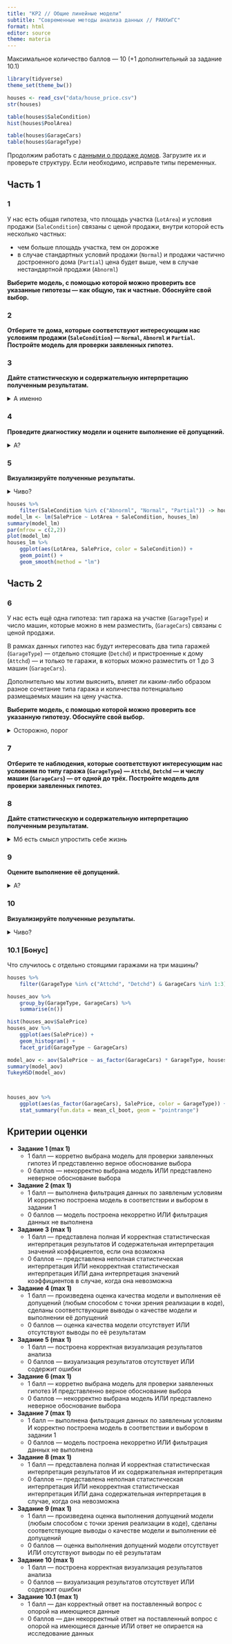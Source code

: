 ```yaml
---
title: "КР2 // Общие линейные модели"
subtitle: "Современные методы анализа данных // РАНХиГС"
format: html
editor: source
theme: materia
---
```


Максимальное количество баллов --- 10 (+1 дополнительный за задание 10.1)


```r
library(tidyverse)
theme_set(theme_bw())
```

```r
houses <- read_csv("data/house_price.csv")
str(houses)

table(houses$SaleCondition)
hist(houses$PoolArea)

table(houses$GarageCars)
table(houses$GarageType)
```

Продолжим работать с [данными о продаже домов](https://raw.githubusercontent.com/angelgardt/da-2023-ranepa/master/data/house_price.csv). Загрузите их и проверьте структуру. Если необходимо, исправьте типы переменных.

## Часть 1

### 1

У нас есть общая гипотеза, что площадь участка (`LotArea`) и условия продажи (`SaleCondition`) связаны c ценой продажи, внутри которой есть несколько частных:

* чем больше площадь участка, тем он дорожже
* в случае стандартных условий продажи (`Normal`) и продажи частично достроенного дома (`Partial`) цена будет выше, чем в случае нестандартной продажи (`Abnorml`)


**Выберите модель, с помощью которой можно проверить все указанные гипотезы --- как общую, так и частные. Обоснуйте свой выбор.**


### 2

**Отберите те дома, которые соответствуют интересующим нас условиям продажи (`SaleCondition`) --- `Normal`, `Abnorml` и `Partial`. Постройте модель для проверки заявленных гипотез.**


### 3

**Дайте статистическую и содержательную интерпретацию полученным результатам.**

<details>
<summary>А именно</summary>

Напоминаю, что необходимо:

* оценить модель в целом
* в зависимости от результатов предыдущего пункта --- значимость коэффициентов при предикторах
* в зависимости от результатов предыдущего пункта --- сами коэффициенты с точки зрения гипотез

</details>

### 4

**Проведите диагностику модели и оцените выполнение её допущений.**

<details>
<summary>А?</summary>

* Достаточно будет построить диагностические графики.
* Чтобы разместить четыре графика на одной картинке, воспользуйтесь `par(mfrow = c(2,2 ))`.

</details>

### 5

**Визуализируйте полученные результаты.**

<details>
<summary>Чиво?</summary>

* Тип графика зависит от типов переменных, с которыми вы работаете.
* Вероятно, двух осей вам не хватит --- присмотритесь к аргументу `color` функции `aes()` из `ggplot2`.

</details>

```r
houses %>% 
    filter(SaleCondition %in% c("Abnorml", "Normal", "Partial")) -> houses_lm
model_lm <- lm(SalePrice ~ LotArea + SaleCondition, houses_lm)
summary(model_lm)
par(mfrow = c(2,2))
plot(model_lm)
houses_lm %>% 
    ggplot(aes(LotArea, SalePrice, color = SaleCondition)) +
    geom_point() +
    geom_smooth(method = "lm")
```





## Часть 2

### 6

У нас есть ещё одна гипотеза: тип гаража на участке (`GarageType`) и число машин, которые можно в нем разместить, (`GarageCars`) связаны c ценой продажи.

В рамках данных гипотез нас будут интересовать два типа гаражей (`GarageType`) --- отдельно стоящие (`Detchd`) и пристроенные к дому (`Attchd`) --- и только те гаражи, в которых можно разместить от 1 до 3 машин (`GarageCars`).

Дополнительно мы хотим выяснить, влияет ли каким-либо образом разное сочетание типа гаража и количества потенциально размещаемых машин на цену участка.

**Выберите модель, с помощью которой можно проверить все указанную гипотезу. Обоснуйте свой выбор.**


<details>
<summary>Осторожно, порог</summary>

Чтобы не споткнуться, подумайте о том, как лучше рассматривать количество машин в данном случае.

</details>


### 7

**Отберите те наблюдения, которые соответствуют интересующим нас условиям по типу гаража (`GarageType`) --- `Attchd`, `Detchd` --- и числу машин (`GarageCars`) --- от одной до трёх. Постройте модель для проверки заявленных гипотез.**


### 8

**Дайте статистическую и содержательную интерпретацию полученным результатам.**


<details>
<summary>Мб есть смысл упростить себе жизнь</summary>

Есть подозрение, что легче будет написать полную интерпретацию после решения задания 10.

</details>


### 9

**Оцените выполнение её допущений.**

<details>
<summary>А?</summary>

* Здесь ключевым вопросом является запределение моделируемой переменной.
* Также есть смысл посмотреть, что с количеством наблюдений в группах.

</details>


### 10

**Визуализируйте полученные результаты.**


<details>
<summary>Чиво?</summary>

* На графике нужно отобразить 95% доверительные интервалы.
* Вероятно, двух осей вам не хватит --- присмотритесь к аргументам `color` или `shape` функции `aes()` из `ggplot2`.

</details>


### 10.1 [Бонус]

Что случилось с отдельно стоящими гаражами на три машины?


```r
houses %>% 
    filter(GarageType %in% c("Attchd", "Detchd") & GarageCars %in% 1:3) -> houses_aov

houses_aov %>% 
    group_by(GarageType, GarageCars) %>% 
    summarise(n())

hist(houses_aov$SalePrice)
houses_aov %>% 
    ggplot(aes(SalePrice)) +
    geom_histogram() +
    facet_grid(GarageType ~ GarageCars)

model_aov <- aov(SalePrice ~ as_factor(GarageCars) * GarageType, houses_aov)
summary(model_aov)
TukeyHSD(model_aov)



houses_aov %>% 
    ggplot(aes(as_factor(GarageCars), SalePrice, color = GarageType)) +
    stat_summary(fun.data = mean_cl_boot, geom = "pointrange")
```


## Критерии оценки

- **Задание 1 (max 1)**
    - 1 балл --- корретно выбрана модель для проверки заявленных гипотез И представленно верное обоснование выбора
    - 0 баллов --- некорректно выбрана модель ИЛИ представлено неверное обоснование выбора
- **Задание 2 (max 1)**
    - 1 балл --- выполнена фильтрация данных по заявленым условиям И корректно построена модель в соответствии и выбором в задании 1
    - 0 баллов --- модель построена некорретно ИЛИ фильтрация данных не выполнена
- **Задание 3 (max 1)**
    - 1 балл --- представлена полная И корректная статистическая интерпретация результатов И содержательная интерпретация значений коэффициентов, если она возможна
    - 0 баллов --- представлена неполная статистическая интерпретация ИЛИ некорректная статистическая интерпретация ИЛИ дана интерпретация значений коэффициентов в случае, когда она невозможна
- **Задание 4 (max 1)**
    - 1 балл --- произведена оценка качества модели и выполнения её допущений (любым способом с точки зрения реализации в коде), сделаны соответствующие выводы о качестве модели и выполнении её допущений
    - 0 баллов --- оценка качества модели отсутствует ИЛИ отсутствуют выводы по её результатам
- **Задание 5 (max 1)**
    - 1 балл --- построена корректная визуализация результатов анализа
    - 0 баллов --- визуализация результатов отсутствует ИЛИ содержит ошибки
- **Задание 6 (max 1)**
    - 1 балл --- корретно выбрана модель для проверки заявленных гипотез И представленно верное обоснование выбора
    - 0 баллов --- некорректно выбрана модель ИЛИ представлено неверное обоснование выбора
- **Задание 7 (max 1)**
    - 1 балл --- выполнена фильтрация данных по заявленым условиям И корректно построена модель в соответствии и выбором в задании 1
    - 0 баллов --- модель построена некорретно ИЛИ фильтрация данных не выполнена
- **Задание 8 (max 1)**
    - 1 балл --- представлена полная И корректная статистическая интерпретация результатов И их содержательная интерпретация
    - 0 баллов --- представлена неполная статистическая интерпретация ИЛИ некорректная статистическая интерпретация ИЛИ дана содержательная интерпретация в случае, когда она невозможна
- **Задание 9 (max 1)**
    - 1 балл --- произведена оценка выполнения допущений модели (любым способом с точки зрения реализации в коде), сделаны соответствующие выводы о качестве модели и выполнении её допущений
    - 0 баллов --- оценка выполнения допущений модели отсутствует ИЛИ отсутствуют выводы по её результатам
- **Задание 10 (max 1)**
    - 1 балл --- построена корректная визуализация результатов анализа
    - 0 баллов --- визуализация результатов отсутствует ИЛИ содержит ошибки
- **Задание 10.1 (max 1)**
    - 1 балл --- дан корректный ответ на поставленный вопрос с опорой на имеющиеся данные
    - 0 баллов --- дан некорректный ответ на поставленный вопрос с опорой на имеющиеся данные ИЛИ ответ не опирается на исследование данных
